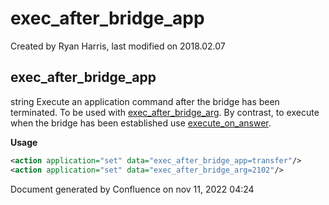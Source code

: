 
# exec_after_bridge_app 

 Created by  Ryan Harris, last modified on 2018.02.07

## exec_after_bridge_app

string Execute an application command after the bridge has been terminated. To be used with [exec\_after\_bridge\_arg](../FreeSWITCH-Explained/Dialplan/Variables-Master-List_16352570.mdx#exec_after_bridge_arg). By contrast, to execute when the bridge has been established use [execute\_on\_answer](../FreeSWITCH-Explained/Dialplan/Variables-Master-List_16352570.mdx#execute_on_answer).

**Usage**

```xml
<action application="set" data="exec_after_bridge_app=transfer"/>
<action application="set" data="exec_after_bridge_arg=2102"/>
```

Document generated by Confluence on nov 11, 2022 04:24
